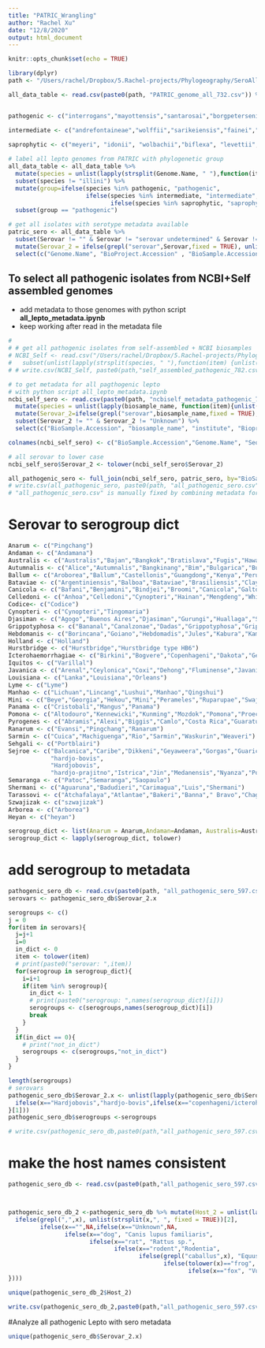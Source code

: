 ```yaml
---
title: "PATRIC_Wrangling"
author: "Rachel Xu"
date: "12/8/2020"
output: html_document
---
```


```r
knitr::opts_chunk$set(echo = TRUE)
```

```r
library(dplyr)
path <- "/Users/rachel/Dropbox/5.Rachel-projects/Phylogeography/SeroAll/"


```


```r

all_data_table <- read.csv(paste0(path, "PATRIC_genome_all_732.csv")) %>% select(c("Genome.ID", "Genome.Name", "Organism.Name", "Serovar", "BioProject.Accession", "BioSample.Accession", "Assembly.Accession", "SRA.Accession", "GenBank.Accessions", "Sequencing.Centers", "Sequencing.Platform", "Sequencing.Depth", "PATRIC.CDS", "GC.Content", "Isolation.Source","Isolation.Country", "Geographic.Location", "Host.Name", "Collection.Date"))


pathogenic <- c("interrogans","mayottensis","santarosai","borgpetersenii","dzianensis","alstonii", "adleri","noguchii", "kirschneri", "barantonii", "weilii","putramalaysiae","alexanderi","gomenensis","kmetyi","yasudae","elllisii","adleri","stimsonii","kmetyi", "alstoni")

intermediate <- c("andrefontaineae","wolffii","sarikeiensis","fainei","selangorensis","inadai","dzoumogneensis","fluminis","licerasiae","koniamboensis","fletcheri","langatensis","semungkisensis","perolatii","neocaledonica","haakeii","saintgironsiae","hartskeerlii","johnsonii","venezuelensis", "broomii")

saprophytic <- c("meyeri", "idonii", "wolbachii","biflexa", "levettii", "brenneri", "ilyithenensis", "bandrabouensis", "bouyouniensis", "mtsangambouensis", "jelokensis", "congkakensis", "kemamanensis", "ognonensis", "perdikensis", "montravelensis", "bourretii", "noumeaensis", "kanakyensis", "vanthielii")
   
# label all lepto genomes from PATRIC with phylogenetic group              
all_data_table <- all_data_table %>% 
  mutate(species = unlist(lapply(strsplit(Genome.Name, " "),function(item) {unlist(item)[2]}))) %>%
  subset(species != "illini") %>% 
  mutate(group=ifelse(species %in% pathogenic, "pathogenic", 
                      ifelse(species %in% intermediate, "intermediate", 
                             ifelse(species %in% saprophytic, "saprophytic", "unknown")))) %>%
  subset(group == "pathogenic") 

# get all isolates with serotype metadata available 
patric_sero <- all_data_table %>% 
  subset(Serovar != "" & Serovar != "serovar undetermined" & Serovar != "serovar s" & Serovar != "Room22") %>%
  mutate(Serovar_2 = ifelse(grepl("serovar",Serovar,fixed = TRUE), unlist(lapply(Serovar,function(x) {unlist(strsplit(x," "))[match("serovar", unlist(strsplit(x," ")))+1]})), Serovar)) %>% 
  select(c("Genome.Name", "BioProject.Accession" , "BioSample.Accession", "Sequencing.Centers", "Host.Name", "Isolation.Country", "Geographic.Location", "species", "Serovar_2","Collection.Date"))


```

## To select all pathogenic isolates from NCBI+Self assembled genomes
   - add metadata to those genomes with python script **all_lepto_metadata.ipynb**
   - keep working after read in the metadata file
```r
# 
# # get all pathogenic isolates from self-assembled + NCBI biosamples
# NCBI_Self <- read.csv("/Users/rachel/Dropbox/5.Rachel-projects/Phylogeography/Lepto_assemblies_V2/ncbi+self_973.csv") %>% 
#   subset(unlist(lapply(strsplit(species, " "),function(item) {unlist(item)[2]})) %in% pathogenic)
# # write.csv(NCBI_Self, paste0(path,"self_assembled_pathogenic_782.csv"), sep=",", row.names = FALSE)

# to get metadata for all pagthogenic lepto 
# with python script all_lepto_metadata.ipynb
ncbi_self_sero <- read.csv(paste0(path, "ncbiself_metadata_pathogenic_782.csv")) %>%
  mutate(species = unlist(lapply(biosample_name, function(item){unlist(strsplit(item, " "))[2]}))) %>%
  mutate(Serovar_2=ifelse(grepl("serovar",biosample_name,fixed = TRUE), unlist(lapply(biosample_name,function(x) {unlist(strsplit(x," "))[match("serovar", unlist(strsplit(x," ")))+1]})), Serovar))  %>%
  subset(Serovar_2 != "" & Serovar_2 != "Unknown") %>%
  select(c("BioSample.Accession", "biosample_name", "institute", "Bioproject", "Collection.Date","Host.Name", "Geographic.Location","country", "Serovar_2", "species" ))

colnames(ncbi_self_sero) <- c("BioSample.Accession","Genome.Name", "Sequencing.Centers", "BioProject.Accession","Collection.Date", "Host.Name", "Geographic.Location", "Isolation.Country", "Serovar_2", "species" )

# all serovar to lower case
ncbi_self_sero$Serovar_2 <- tolower(ncbi_self_sero$Serovar_2)

all_pathogenic_sero <- full_join(ncbi_self_sero, patric_sero, by="BioSample.Accession")# %>% select(c("BioSample.Accession"))
# write.csv(all_pathogenic_sero, paste0(path, "all_pathogenic_sero.csv"))
# "all_pathogenic_sero.csv" is manually fixed by combining metadata for both database


```

# Serovar to serogroup dict
```r
Anarum <- c("Pingchang")
Andaman <- c("Andamana")
Australis <- c("Australis","Bajan","Bangkok","Bratislava","Fugis","Hawain","Jalna","Lora","Muenchen","Nicaragua","Peruviana","Pina","Ramisi","Rushan","Soteropolitana")
Autumnalis <- c("Alice","Autumnalis","Bangkinang","Bim","Bulgarica","Butembo","Carlos","Erinaceiauriti","Fortbragg","Lambwe","Mooris","Mujunkumi","Nanla","Rachmati","Srebarna","Sumatrana","Weerasinghe")
Ballum <- c("Aroborea","Ballum","Castellonis","Guangdong","Kenya","Peru","Sichuan")
Bataviae <- c("Argentiniensis","Balboa","Bataviae","Brasiliensis","Claytoni","Djatzi","Kobbe","Losbanos","Paidjan","Rioja","Santarosa","Waimea")
Canicola <- c("Bafani","Benjamini","Bindjei","Broomi","Canicola","Galtoni","Jonsis","Kamituga","Kuwait","Malaya","Manilae","Portlandvere","Qunjian","Schueffneri","Sumneri")
Celledoni <- c("Anhoa","Celledoni","Cynopteri","Hainan","Mengdeng","Whitcombi")
Codice<- c("Codice")
Cynopteri <- c("Cynopteri","Tingomaria")
Djasiman <- c("Agogo","Buenos Aires","Djasiman","Gurungi","Huallaga","Sentot")
Grippotyphosa <- c("Bananal","Canalzonae","Dadas","Grippotyphosa","Grippotyphosa Type Duyster","Grippotyphosa Type Moskva","Honghe","Huanuco","Liangguang","Linhai","Muelleri","Ratnapura","Valbuzzi","Vanderhoedeni")
Hebdomanis <- c("Borincana","Goiano","Hebdomadis","Jules","Kabura","Kambale","Kremastos","Manzhuang","Maru","Medanensis","Nanding","Nona","Sanmartini","Worsfoldi")
Holland <- c("Holland")
Hurstbridge <- c("Hurstbridge","Hurstbridge type HB6")
Icterohaemorrhagiae <- c("Birkini","Bogvere","Copenhageni","Dakota","Gem","Hongchon","Honghe","Hualin","Icterohaemorrhagiae","Lai","Lai Type Langkawi","Liangshan","Mankarso","Monymusk","Mwogolo","Naam","Nanxi","Ndahambukuje","Ndambari","Smithi","Sokoine","Tonkini","Yeoncheon", "copenhageni/icterohaemorrhagiae")
Iquitos <- c("Varillal")
Javanica <- c("Arenal","Ceylonica","Coxi","Dehong","Fluminense","Javanica","Kalimantani","Mengla","Mengma","Mengrum","Menoni","Menrun","Poi","Sofia","Sorexjalna","Vargonicas","Yaan","Zhenkang")
Louisiana <- c("Lanka","Louisiana","Orleans")
Lyme <- c("Lyme")
Manhao <- c("Lichuan","Lincang","Lushui","Manhao","Qingshui")
Mini <- c("Beye","Georgia","Hekou","Mini","Perameles","Ruparupae","Swajizak","Tabaquite","Yunnan")
Panama <- c("Cristobali","Mangus","Panama")
Pomona <- c("Altodouro","Kennewicki","Kunming","Mozdok","Pomona","Proechimys","Tropica","Tsaratsovo")
Pyrogenes <- c("Abramis","Alexi","Biggis","Camlo","Costa Rica","Guaratuba","Hamptoni","Kwale","Manilae","Menglian","Myocastoris","Nigeria","Princestown","Pyrogenes","Robinsoni","Varela","Zanoni")
Ranarum <- c("Evansi","Pingchang","Ranarum")
Sarmin <- c("Cuica","Machiguenga","Rio","Sarmin","Waskurin","Weaveri")
Sehgali <- c("Portblairi")
Sejroe <- c("Balcanica","Caribe","Dikkeni","Geyaweera","Gorgas","Guaricura","Haemolytica","Hardjo","Hardjo type Bovis","Hardjo type Prajitno",
            "hardjo-bovis",
            "Hardjobovis",
            "hardjo-prajitno","Istrica","Jin","Medanensis","Nyanza","Polonica","Recreo","Ricardi","Roumanica","Saxkoebing","Sejroe","Trinidad","Unipertama","Wolffi")
Semaranga <- c("Patoc","Semaranga","Saopaulo")
Shermani <- c("Aguaruna","Badudieri","Carimagua","Luis","Shermani")
Tarassovi <- c("Atchafalaya","Atlantae","Bakeri","Banna"," Bravo","Chagres","Corredores","Darien","Gatuni","Gengma","Guidae","Kanana","Kaup","Kisuba","Langati","Malaysia","Mengpeng","Mogden","Moldaviae","Navet","Ningxia","Rama","Sulzerae","Tarassovi","Topaz","Tunis","Vughia","Yunxian")
Szwajizak <- c("szwajizak")
Arborea <- c("Arborea")
Heyan <- c("heyan")

serogroup_dict <- list(Anarum = Anarum,Andaman=Andaman, Australis=Australis,Autumnalis=Autumnalis,Ballum=Ballum,Bataviae=Bataviae, Canicola=Canicola,Celledoni=Celledoni,Codice=Codice,Cynopteri=Cynopteri,Djasiman=Djasiman,Grippotyphosa=Grippotyphosa,Hebdomanis=Hebdomanis,Holland=Holland,Hurstbridge=Hurstbridge,Icterohaemorrhagiae=Icterohaemorrhagiae,Iquitos=Iquitos,Javanica=Javanica,Louisiana=Louisiana,Lyme=Lyme,Manhao=Manhao,Mini=Mini,Panama=Panama,Pomona=Pomona,Pyrogenes=Pyrogenes,Ranarum=Ranarum,Sarmin=Sarmin,Sehgali=Sehgali,Sejroe=Sejroe,Semaranga=Semaranga,Shermani=Shermani,Tarassovi=Tarassovi,Szwajizak=Szwajizak, Arborea=Arborea,  Heyan = Heyan)
serogroup_dict <- lapply(serogroup_dict, tolower)
```

# add serogroup to metadata 
```r

pathogenic_sero_db <- read.csv(paste0(path, "all_pathogenic_sero_597.csv"))
serovars <- pathogenic_sero_db$Serovar_2.x

serogroups <- c()
j = 0
for(item in serovars){
  j=j+1
  i=0
  in_dict <- 0
  item <- tolower(item)
  # print(paste0("serovar: ",item))
  for(serogroup in serogroup_dict){
    i=i+1
    if(item %in% serogroup){
      in_dict <- 1
      # print(paste0("serogroup: ",names(serogroup_dict)[i]))
      serogroups <- c(serogroups,names(serogroup_dict)[i])
      break
    }
  }
  if(in_dict == 0){
    # print("not_in_dict")
    serogroups <- c(serogroups,"not_in_dict")
  }
}

length(serogroups)
# serovars
pathogenic_sero_db$Serovar_2.x <- unlist(lapply(pathogenic_sero_db$Serovar_2.x, function(x){
  ifelse(x=="Hardjobovis","hardjo-bovis",ifelse(x=="copenhageni/icterohaemorrhagiae","copenhageni",tolower(x)))
}[1]))
pathogenic_sero_db$serogroups <-serogroups

# write.csv(pathogenic_sero_db,paste0(path,"all_pathogenic_sero_597.csv"))
```

# make the host names consistent
```r

pathogenic_sero_db <- read.csv(paste0(path,"all_pathogenic_sero_597.csv"))



pathogenic_sero_db_2 <-pathogenic_sero_db %>% mutate(Host_2 = unlist(lapply(Host.Name.x, function(x){
  ifelse(grepl(",",x), unlist(strsplit(x,", ", fixed = TRUE))[2],
         ifelse(x=="",NA,ifelse(x=="Unknown",NA,
                ifelse(x=="dog", "Canis lupus familiaris", 
                       ifelse(x=="rat", "Rattus sp.", 
                              ifelse(x=="rodent","Rodentia",
                                     ifelse(grepl("caballus",x), "Equus ferus caballus", 
                                            ifelse(tolower(x)=="frog", "Anura", 
                                                   ifelse(x=="fox", "Vulpes sp.",x)))))))))
})))

unique(pathogenic_sero_db_2$Host_2)

write.csv(pathogenic_sero_db_2,paste0(path,"all_pathogenic_sero_597.csv"),row.names = FALSE)
```


#Analyze all pathogenic Lepto with sero metadata
```r


unique(pathogenic_sero_db$Serovar_2.x)

```